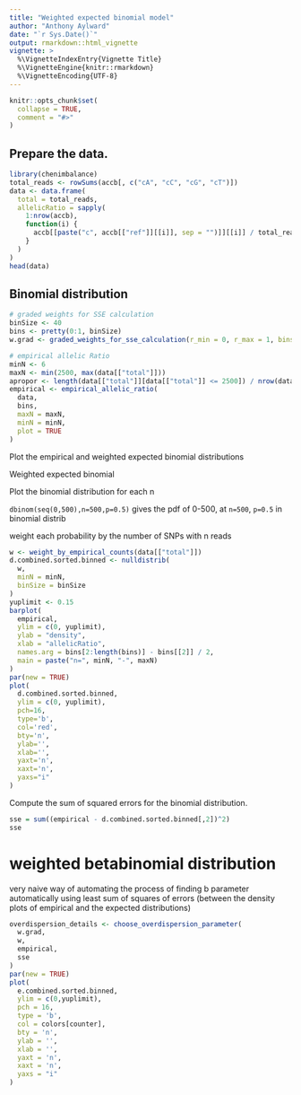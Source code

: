 ```yaml
---
title: "Weighted expected binomial model"
author: "Anthony Aylward"
date: "`r Sys.Date()`"
output: rmarkdown::html_vignette
vignette: >
  %\VignetteIndexEntry{Vignette Title}
  %\VignetteEngine{knitr::rmarkdown}
  %\VignetteEncoding{UTF-8}
---
```


```r
knitr::opts_chunk$set(
  collapse = TRUE,
  comment = "#>"
)
```

## Prepare the data.

```r
library(chenimbalance)
total_reads <- rowSums(accb[, c("cA", "cC", "cG", "cT")])
data <- data.frame(
  total = total_reads,
  allelicRatio = sapply(
    1:nrow(accb),
    function(i) {
      accb[[paste("c", accb[["ref"]][[i]], sep = "")]][[i]] / total_reads[[i]]
    }
  )
)
head(data)
```

## Binomial distribution

```r
# graded weights for SSE calculation
binSize <- 40
bins <- pretty(0:1, binSize)
w.grad <- graded_weights_for_sse_calculation(r_min = 0, r_max = 1, bins = bins)

# empirical allelic Ratio
minN <- 6
maxN <- min(2500, max(data[["total"]]))
apropor <- length(data[["total"]][data[["total"]] <= 2500]) / nrow(data)
empirical <- empirical_allelic_ratio(
  data,
  bins,
  maxN = maxN,
  minN = minN,
  plot = TRUE
)
```

Plot the empirical and weighted expected binomial distributions

Weighted expected binomial 

Plot the binomial distribution for each n

`dbinom(seq(0,500),n=500,p=0.5)` gives the pdf of 0-500, at `n=500`, `p=0.5` in
binomial distrib

weight each probability by the number of SNPs with n reads

```r
w <- weight_by_empirical_counts(data[["total"]])
d.combined.sorted.binned <- nulldistrib(
  w,
  minN = minN,
  binSize = binSize
)
yuplimit <- 0.15
barplot(
  empirical,
  ylim = c(0, yuplimit),
  ylab = "density", 
  xlab = "allelicRatio",
  names.arg = bins[2:length(bins)] - bins[[2]] / 2,
  main = paste("n=", minN, "-", maxN)
)
par(new = TRUE)
plot(
  d.combined.sorted.binned,
  ylim = c(0, yuplimit),
  pch=16,
  type='b',
  col='red',
  bty='n',
  ylab='',
  xlab='',
  yaxt='n',
  xaxt='n',
  yaxs="i"
)
```

Compute the sum of squared errors for the binomial distribution.

```r
sse = sum((empirical - d.combined.sorted.binned[,2])^2)
sse
```

# weighted betabinomial distribution
very naive way of automating the process of finding b parameter automatically
using least sum of squares of errors (between the density plots of empirical 
and the expected distributions)

```r
overdispersion_details <- choose_overdispersion_parameter(
  w.grad,
  w,
  empirical,
  sse
)
par(new = TRUE)
plot(
  e.combined.sorted.binned,
  ylim = c(0,yuplimit),
  pch = 16,
  type = 'b',
  col = colors[counter],
  bty = 'n',
  ylab = '',
  xlab = '',
  yaxt = 'n',
  xaxt = 'n',
  yaxs = "i"
)
```